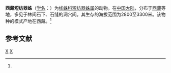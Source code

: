 {{Speciesbox
| taxon = Brachythele xizangensis
| binomial_authority = (Hu et Li, 1987)<ref name='id12791'>{{cite web| url =http://www.bioinfo.cn/db05/BjdwSpecies.php?action=view&id=12791| title =西藏短纺器蛛| work =《中国动物物种编目数据库》| publisher =中国科学院微生物研究所| author =中国科学院动物研究所| accessdate =2009-04-28| deadurl =yes| archiveurl =https://web.archive.org/web/20160305045320/http://www.bioinfo.cn/db05/BjdwSpecies.php?action=view&id=12791| archivedate =2016-03-05| df =}}</ref>
}}

'''西藏短纺器蛛'''（[[学名|学名]]：{{lang|la|''Brachythele xizangensis''}}）为[[线蛛科|线蛛科]][[短纺器蛛属|短纺器蛛属]]的动物。在[[中国大陆|中国大陆]]，分布于[[西藏|西藏]]等地，多见于林间石下、石缝的洞穴间。其生存的海拔范围为2800至3300米。该物种的模式产地在西藏。<ref name='id12791'/>

== 参考文献 ==
{{reflist}}

{{蜘蛛小作品}}

{{taxonbar}}
[[Category:_1987年描述的动物|X]]
[[Category:短纺器蛛属|X]]